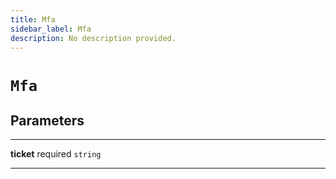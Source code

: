 ```yaml
---
title: Mfa
sidebar_label: Mfa
description: No description provided.
---
```


# `Mfa`

## Parameters

---

**<span className="parameter-name">ticket</span>** <span className="optional-status">required</span> `string`

---
